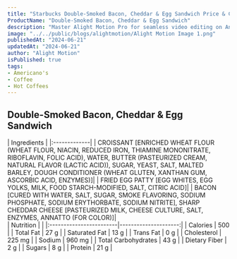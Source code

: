 ```yaml
---
title: "Starbucks Double-Smoked Bacon, Cheddar & Egg Sandwich Price & Calories"
ProductName: "Double-Smoked Bacon, Cheddar & Egg Sandwich" 
description: "Master Alight Motion Pro for seamless video editing on Android, iOS, and Tablets with our ultimate guide, unlocking advanced features and elevating your skills in 2024!"
image: "../../public/blogs/alightmotion/Alight Motion Image 1.png"
publishedAt: "2024-06-21"
updatedAt: "2024-06-21"
author: "Alight Motion"
isPublished: true
tags:
- Americano's
- Coffee
- Hot Coffees   
---
```


 
## Double-Smoked Bacon, Cheddar & Egg Sandwich 
    
<div className="tables-container">
  <div className="table-wrapper">
    | Ingredients  |  
    |:-------------|
    | CROISSANT [ENRICHED WHEAT FLOUR (WHEAT FLOUR, NIACIN, REDUCED IRON, THIAMINE MONONITRATE, RIBOFLAVIN, FOLIC ACID), WATER, BUTTER (PASTEURIZED CREAM, NATURAL FLAVOR (LACTIC ACID)), SUGAR, YEAST, SALT, MALTED BARLEY, DOUGH CONDITIONER (WHEAT GLUTEN, XANTHAN GUM, ASCORBIC ACID, ENZYMES)]|
    | FRIED EGG PATTY [EGG WHITES, EGG YOLKS, MILK, FOOD STARCH-MODIFIED, SALT, CITRIC ACID]|
    |  BACON [CURED WITH WATER, SALT, SUGAR, SMOKE FLAVORING, SODIUM PHOSPHATE, SODIUM ERYTHORBATE, SODIUM NITRITE], SHARP CHEDDAR CHEESE [PASTEURIZED MILK, CHEESE CULTURE, SALT, ENZYMES, ANNATTO (FOR COLOR)]|
  </div>
  <div className="table-wrapper">
    | Nutrition               |                      |  
    |:------------------------|---------------------:|
    | Calories                | 500                  |
    | Total Fat               | 27 g                 |
    | Saturated Fat           | 13 g                  |
    | Trans Fat               | 0 g                  |
    | Cholesterol             | 225 mg                |
    | Sodium                  | 960 mg               |
    | Total Carbohydrates     | 43 g                 |
    | Dietary Fiber           | 2 g                  |
    | Sugars                  | 8 g                 |
    | Protein                 | 21 g                  |
  </div>
</div>
<style jsx>{`
  .tables-container {
    display: flex;
    flex-direction: row;
    gap: 30px;
  }
  .table-wrapper {
    width: 500px; /* Adjust as needed */
  }
  @media (max-width: 768px) {
    .tables-container {
      flex-direction: column;
      gap: 0px; /* Adjust as needed */
    }
    .table-wrapper {
      width: 100%; /* Adjust as needed */
    }
  }
`}</style>
